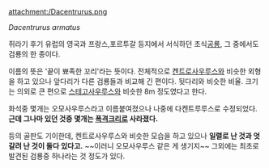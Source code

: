 attachment:/Dacentrurus.png

''Dacentrurus armatus''

쥐라기 후기 유럽의 영국과 프랑스,포르투갈 등지에서 서식하던 초식[[공룡]], 그 중에서도 검룡의 한 종이다.

이름의 뜻은 '끝이 뾰족한 꼬리'라는 뜻이다. 전체적으로 [[켄트로사우루스]]와 비슷한 외형을 하고 있으나 앞다리가 다른 검룡들과 비교해 긴 편이다. 뒷다리와 비슷한 비율. 크기는 의외로 큰 편으로 [[스테고사우루스]]와 비슷한 8m 정도였다고 한다.

화석중 몇개는 오모사우루스라고 이름붙여졌으나 나중에 다켄트루루스로 수정되었다. '''근데 그나마 있던 것중 몇개는 [[폭격]]크리로 사라졌다.'''

등의 골판도 기이한데, 켄트로사우루스와 비슷한 모습을 하고 있으나 '''일렬로 난 것과 엇갈려 난 것이 둘다 있다고.''' ~~이러니 오모사우루스 같은 게 생기지~~ 그외에는 최초로 발견된 검룡중 하나라는 것 정도가 있다.
